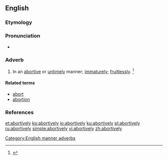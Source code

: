 ==English==

===Etymology===
{{suffix|abortive|ly|lang=en}}

===Pronunciation===
* {{a|US}} {{IPA|/əˈbɔɹ.tɪv.li/|lang=en}}

===Adverb===
{{en-adv}}

# In an [[abortive]] or [[untimely]] manner; [[immaturely]]; [[fruitlessly]]. {{defdate|First attested in the mid 16<sup>th</sup> century.}}<ref name=SOED>{{R:SOED5|page=7}}</ref>

====Related terms====
* [[abort]]
* [[abortion]]

===References===
<references/>

[[Category:English manner adverbs]]

[[et:abortively]]
[[ko:abortively]]
[[io:abortively]]
[[ku:abortively]]
[[pl:abortively]]
[[ru:abortively]]
[[simple:abortively]]
[[vi:abortively]]
[[zh:abortively]]